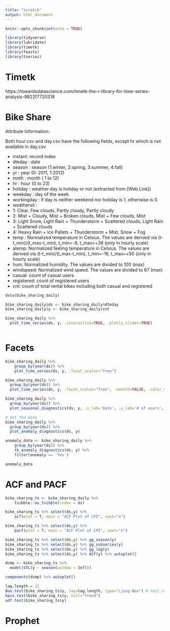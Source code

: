 ```yaml
---
title: "scratch"
output: html_document
---
```


```r
knitr::opts_chunk$set(echo = TRUE)
```




```r

library(tidyverse)
library(lubridate)
library(timetk)
library(feasts)
library(tseries)

```


# Timetk

https://towardsdatascience.com/timetk-the-r-library-for-time-series-analysis-9822f7720318



# Bike Share

Attribute Information:

Both hour.csv and day.csv have the following fields, except hr which is not available in day.csv 

- instant: record index 
- dteday : date 
- season : season (1:winter, 2:spring, 3:summer, 4:fall) 
- yr : year (0: 2011, 1:2012) 
- mnth : month ( 1 to 12) 
- hr : hour (0 to 23) 
- holiday : weather day is holiday or not (extracted from [Web Link]) 
- weekday : day of the week 
- workingday : if day is neither weekend nor holiday is 1, otherwise is 0. 
+ weathersit : 
- 1: Clear, Few clouds, Partly cloudy, Partly cloudy 
- 2: Mist + Cloudy, Mist + Broken clouds, Mist + Few clouds, Mist 
- 3: Light Snow, Light Rain + Thunderstorm + Scattered clouds, Light Rain + Scattered clouds 
- 4: Heavy Rain + Ice Pallets + Thunderstorm + Mist, Snow + Fog 
- temp : Normalized temperature in Celsius. The values are derived via (t-t_min)/(t_max-t_min), t_min=-8, t_max=+39 (only in hourly scale) 
- atemp: Normalized feeling temperature in Celsius. The values are derived via (t-t_min)/(t_max-t_min), t_min=-16, t_max=+50 (only in hourly scale) 
- hum: Normalized humidity. The values are divided to 100 (max) 
- windspeed: Normalized wind speed. The values are divided to 67 (max) 
- casual: count of casual users 
- registered: count of registered users 
- cnt: count of total rental bikes including both casual and registered 


```r

data(bike_sharing_daily)

bike_sharing_daily$ds <- bike_sharing_daily$dteday
bike_sharing_daily$y <- bike_sharing_daily$cnt

bike_sharing_daily %>%
  plot_time_series(ds, y, .interactive=TRUE, .plotly_slider=TRUE)



```



# Facets

```r

bike_sharing_daily %>%
	group_by(year(ds)) %>%
	plot_time_series(ds, y, .facet_scales="free")

bike_sharing_daily %>%
  group_by(year(ds)) %>%
  plot_time_series(ds, y, .facet_scales="free", .smooth=FALSE, .color_var=month(ds), .interactive=FALSE)


```


```r

bike_sharing_daily %>%
  group_by(year(ds)) %>%
  plot_seasonal_diagnostics(ds, y, .x_lab='Date', .y_lab='# of users', .title='Bike Sharing Users')


```


```r

# Get the data
bike_sharing_daily %>%
  group_by(year(ds)) %>%
  plot_anomaly_diagnostics(ds, y)

```


```r

anomaly_data <- bike_sharing_daily %>%
	group_by(year(ds)) %>%
	tk_anomaly_diagnostics(ds, y) %>%
	filter(anomaly == 'Yes')

anomaly_data

```















































# ACF and PACF

```r

bike_sharing_ts <- bike_sharing_daily %>% 
	tsibble::as_tsibble(index = ds)

bike_sharing_ts %>% select(ds,y) %>%
	acf(plot = T, main = "ACF Plot of CPI", xaxt="n")

bike_sharing_ts %>% select(ds,y) %>%
	pacf(plot = T, main = "ACF Plot of CPI", xaxt="n")

```






```r

bike_sharing_ts %>% select(ds,y) %>% gg_season(y)
bike_sharing_ts %>% select(ds,y) %>% gg_subseries(y)
bike_sharing_ts %>% select(ds,y) %>% gg_lag(y)
bike_sharing_ts %>% select(ds,y) %>% ACF(y) %>% autoplot()

dcmp <- bike_sharing_ts %>%
  model(STL(y ~ season(window = Inf)))

components(dcmp) %>% autoplot()

```




```r

lag.length = 12
Box.test(bike_sharing_ts$y, lag=lag.length, type="Ljung-Box") # test stationary signal
kpss.test(bike_sharing_ts$y, null="Trend")
adf.test(bike_sharing_ts$y)

```






# Prophet


```r



```




	
